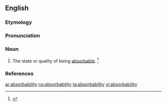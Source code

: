 ==English==

===Etymology===
{{suffix|absorb|ability}}

===Pronunciation===
{{a|US}} {{IPA|/əbˌsɔɹb.əˈbɪl.ɪ.ti/|/əbˌzɔɹb.əˈbɪl.ɪ.ti/}}

===Noun===
{{en-noun|absorbabilities}}

# The state or quality of being [[absorbable]]. {{defdate|First attested in the late 18<sup>th</sup> century.}}<ref name=SOED>{{reference-book | last =| first = | authorlink =  | coauthors =  | editor =Brown, Lesley  | others =  | title = The Shorter Oxford English Dictionary | origdate =  | origyear = 1933| origmonth =  | url =  | format =  | accessdate =  | accessyear =  | accessmonth =  | edition = 5th | date =  | year =2003| month =  | publisher =Oxford University Press  | location =Oxford, UK | language =  | id =  | doi = | isbn =978-0-19-860575-7 | lccn = | ol = | pages =9| chapter =  | chapterurl =  | quote =}}</ref>

===References===
<references/>

[[ar:absorbability]]
[[no:absorbability]]
[[ta:absorbability]]
[[vi:absorbability]]